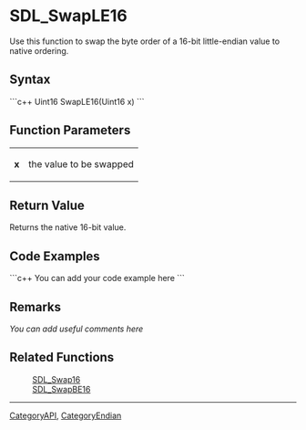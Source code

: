 <!-- pragma section-numbers off -->
<!-- pragma disable-camelcase -->

= SDL_SwapLE16 =
Use this function to swap the byte order of a 16-bit little-endian value to native ordering.


== Syntax ==
```c++
Uint16 SwapLE16(Uint16 x)
```

== Function Parameters ==
{|
|'''x'''
|the value to be swapped
|}

== Return Value ==
Returns the native 16-bit value.

== Code Examples ==
```c++
You can add your code example here
```

== Remarks ==
''You can add useful comments here''

== Related Functions ==
:[[SDL_Swap16]]
:[[SDL_SwapBE16]]

----
[[CategoryAPI]], [[CategoryEndian]]
